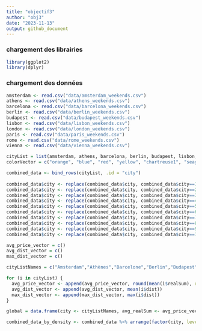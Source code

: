 ```yaml
---
title: "objectif3"
author: "obj3"
date: "2023-11-13"
output: github_document
---
```


### chargement des librairies
```r
library(ggplot2)
library(dplyr)
```

### chargement des données
```r
amsterdam <- read.csv("data/amsterdam_weekends.csv")
athens <- read.csv("data/athens_weekends.csv")
barcelona <- read.csv("data/barcelona_weekends.csv")
berlin <- read.csv("data/berlin_weekends.csv")
budapest <- read.csv("data/budapest_weekends.csv")
lisbon <- read.csv("data/lisbon_weekends.csv")
london <- read.csv("data/london_weekends.csv")
paris <- read.csv("data/paris_weekends.csv")
rome <- read.csv("data/rome_weekends.csv")
vienna <- read.csv("data/vienna_weekends.csv")

cityList = list(amsterdam, athens, barcelona, berlin, budapest, lisbon, london, paris, rome, vienna)
colorVector = c("orange", "blue", "red", "yellow", "chartreuse1", "seagreen", "brown", "thistle","cadetblue1", "gold1")

combined_data <- bind_rows(cityList, .id = "city")
  
combined_data$city <- replace(combined_data$city, combined_data$city==1, "Amsterdam")
combined_data$city <- replace(combined_data$city, combined_data$city==2, "Athènes")
combined_data$city <- replace(combined_data$city, combined_data$city==3, "Barcelone")
combined_data$city <- replace(combined_data$city, combined_data$city==4, "Berlin")
combined_data$city <- replace(combined_data$city, combined_data$city==5, "Budapest")
combined_data$city <- replace(combined_data$city, combined_data$city==6, "Lisbonne")
combined_data$city <- replace(combined_data$city, combined_data$city==7, "Londres")
combined_data$city <- replace(combined_data$city, combined_data$city==8, "Paris")
combined_data$city <- replace(combined_data$city, combined_data$city==9, "Rome")
combined_data$city <- replace(combined_data$city, combined_data$city==10, "Vienne")

avg_price_vector = c()
avg_dist_vector = c()
max_dist_vector = c()

cityListNames = c("Amsterdam","Athènes","Barcelone","Berlin","Budapest","Lisbonne","Londres","Paris","Rome","Vienne")

for (i in cityList) {
  avg_price_vector <- append(avg_price_vector, round(mean(i$realSum), digits=2))
  avg_dist_vector <- append(avg_dist_vector, mean(i$dist))
  max_dist_vector <- append(max_dist_vector, max(i$dist))
}

global = data.frame(city <- cityListNames, avg_realSum <- avg_price_vector, avg_dist <- avg_dist_vector, city_size <- max_dist_vector)

combined_data_by_density <- combined_data %>% arrange(factor(city, levels = c('Amsterdam', 'Berlin', 'Barcelone', 'Vienne', 'Budapest', 'Athènes', 'Lisbonne', 'Paris', 'Rome', 'Londres')))
```
